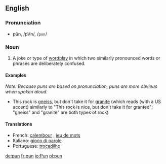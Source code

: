 ==English==
=== Pronunciation ===
*pŭn, /pVn/, /<tt>pʌn</tt>/

=== Noun ===
{{en-noun-reg}}

# A joke or type of [[wordplay]] in which two similarly pronounced words or phrases are deliberately confused.

==== Examples ====
''Note: Because puns are based on pronunciation, puns are more obvious when spoken aloud.''
*This rock is [[gneiss]], but don't take it for [[granite]] (which reads (with a US accent) similarly to "This rock is nice, but don't take it for granted"; "gneiss" and "granite" are both types of rock)

====Translations====
*French: [[calembour]] {{m}}, [[jeu de mots]] {{m}}
*Italiano: [[gioco di parole]]
*Portuguese: [[trocadilho]] {{m}}

[[de:pun]]
[[fr:pun]]
[[io:Pun]]
[[pl:pun]]